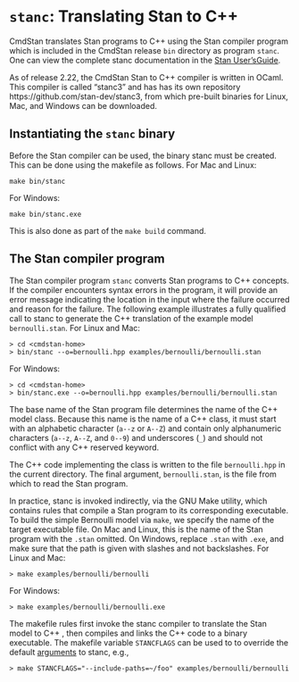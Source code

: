 # `stanc`: Translating Stan to C++ {#stanc}

CmdStan translates Stan programs to C++ using the Stan compiler
program which is included in the CmdStan release `bin` directory as
program `stanc`. One can view the complete stanc documentation in the
[Stan User'sGuide](https://mc-stan.org/docs/stan-users-guide/using-the-stan-compiler.html).

As of release 2.22, the CmdStan Stan to C++ compiler is written in
OCaml. This compiler is called "stanc3" and has has its own
repository https://github.com/stan-dev/stanc3, from which pre-built
binaries for Linux, Mac, and Windows can be downloaded.


## Instantiating the `stanc` binary

Before the Stan compiler can be used, the binary stanc must be
created. This can be done using the makefile as follows. For Mac and
Linux:
```
make bin/stanc
```
For Windows:
```
make bin/stanc.exe
```

This is also done as part of the `make build` command.

## The Stan compiler program

The Stan compiler program `stanc` converts Stan programs to C++ concepts.
If the compiler encounters syntax errors in the program,
it will provide an error message indicating the location
in the input where the failure occurred and reason for the failure.
The following example illustrates a fully qualified call to stanc to
generate the C++ translation of the example model `bernoulli.stan`.
For Linux and Mac:
```
> cd <cmdstan-home>
> bin/stanc --o=bernoulli.hpp examples/bernoulli/bernoulli.stan
```
For Windows:
```
> cd <cmdstan-home>
> bin/stanc.exe --o=bernoulli.hpp examples/bernoulli/bernoulli.stan
```

The base name of the Stan program file determines the name of the C++ model class.
Because this name is the name of a C++ class, it must
start with an alphabetic character (`a--z` or `A--Z`) and
contain only alphanumeric characters (`a--z`, `A--Z`, and
`0--9`) and underscores (`_`) and should not conflict with
any C++ reserved keyword.

The C++ code implementing the class is written to the file
`bernoulli.hpp` in the current directory. The final argument,
`bernoulli.stan`, is the file from which to read the Stan
program.

In practice, stanc is invoked indirectly, via the GNU Make utility,
which contains rules that compile a Stan program to its corresponding
executable. To build the simple Bernoulli model via `make`, we specify
the name of the target executable file.
On Mac and Linux, this is the name of the Stan program with the `.stan`
omitted. On Windows, replace `.stan` with `.exe`, and make
sure that the path is given with slashes and not backslashes.
For Linux and Mac:
```
> make examples/bernoulli/bernoulli
```
For Windows:
```
> make examples/bernoulli/bernoulli.exe
```

The makefile rules first invoke the stanc compiler to translate the
Stan model to C++ , then compiles and links the C++ code to a binary
executable. The makefile variable `STANCFLAGS` can be used to to
override the default
[arguments](https://mc-stan.org/docs/stan-users-guide/stanc-args.html) to stanc,
e.g.,
```
> make STANCFLAGS="--include-paths=~/foo" examples/bernoulli/bernoulli
```
